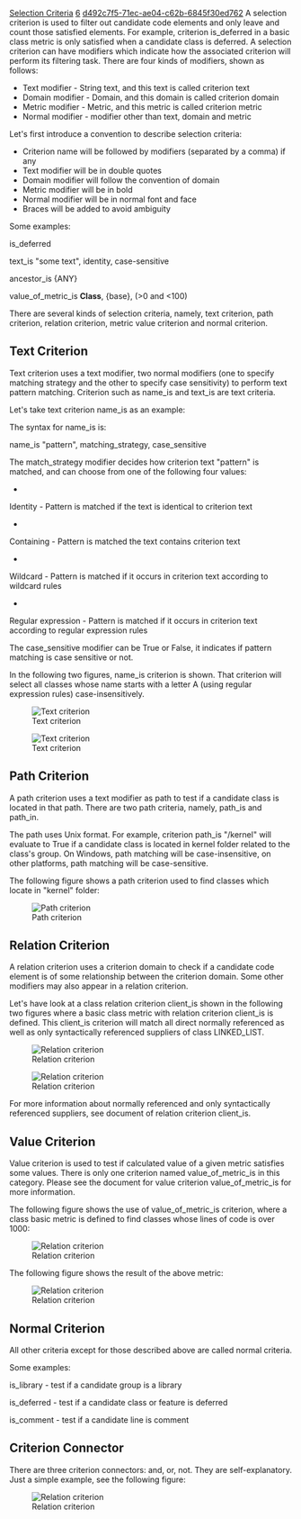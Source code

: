 [[Property:title|Selection Criteria]]
[[Property:weight|6]]
[[Property:uuid|d492c7f5-71ec-ae04-c62b-6845f30ed762]]
A selection criterion is used to filter out candidate code elements and only leave and count those satisfied elements. For example, criterion is_deferred in a basic class metric is only satisfied when a candidate class is deferred. A selection criterion can have modifiers which indicate how the associated criterion will perform its filtering task. There are four kinds of modifiers, shown as follows:
*  Text modifier - String text, and this text is called criterion text 
*  Domain modifier - Domain, and this domain is called criterion domain 
*  Metric modifier - Metric, and this metric is called criterion metric 
*  Normal modifier - modifier other than text, domain and metric 

Let's first introduce a convention to describe selection criteria:
*  Criterion name will be followed by modifiers (separated by a comma) if any 
*  Text modifier will be in double quotes 
*  Domain modifier will follow the convention of domain 
*  Metric modifier will be in bold 
*  Normal modifier will be in normal font and face 
*  Braces will be added to avoid ambiguity 

Some examples:

is_deferred

text_is "some text", identity, case-sensitive

ancestor_is {<eiffel>ANY</eiffel>}

value_of_metric_is '''Class''', {base}, (>0 and <100)

There are several kinds of selection criteria, namely, text criterion, path criterion, relation criterion, metric value criterion and normal criterion.

==Text Criterion==

Text criterion uses a text modifier, two normal modifiers (one to specify matching strategy and the other to specify case sensitivity) to perform text pattern matching. Criterion such as name_is and text_is are text criteria.

Let's take text criterion name_is as an example:

The syntax for name_is is:

name_is "pattern", matching_strategy, case_sensitive 

The match_strategy modifier decides how criterion text "pattern" is matched, and can choose from one of the following four values:
*  
Identity - Pattern is matched if the text is identical to criterion text

*  
Containing - Pattern is matched the text contains criterion text

*  
Wildcard - Pattern is matched if it occurs in criterion text according to wildcard rules

*  
Regular expression - Pattern is matched if it occurs in criterion text according to regular expression rules


The case_sensitive modifier can be True or False, it indicates if pattern matching is case sensitive or not.

In the following two figures, name_is criterion is shown. That criterion will select all classes whose name starts with a letter A (using regular expression rules) case-insensitively.

[[Image:selection-cri1|Text criterion]]  

[[Image:selection-cri2|Text criterion]]  

==Path Criterion==

A path criterion uses a text modifier as path to test if a candidate class is located in that path. There are two path criteria, namely, path_is and path_in.

The path uses Unix format. For example, criterion path_is "/kernel" will evaluate to True if a candidate class is located in kernel folder related to the class's group. On Windows, path matching will be case-insensitive, on other platforms, path matching will be case-sensitive.

The following figure shows a path criterion used to find classes which locate in "kernel" folder:

[[Image:selection-cri3|Path criterion]]  

==Relation Criterion==

A relation criterion uses a criterion domain to check if a candidate code element is of some relationship between the criterion domain. Some other modifiers may also appear in a relation criterion.

Let's have look at a class relation criterion client_is shown in the following two figures where a basic class metric with relation criterion client_is is defined. This client_is criterion will match all direct normally referenced as well as only syntactically referenced suppliers of class <eiffel>LINKED_LIST</eiffel>.

[[Image:selection-cri4|Relation criterion]]  

[[Image:selection-cri5|Relation criterion]]  

For more information about normally referenced and only syntactically referenced suppliers, see document of relation criterion client_is.

==Value Criterion==

Value criterion is used to test if calculated value of a given metric satisfies some values. There is only one criterion named value_of_metric_is in this category. Please see the document for value criterion value_of_metric_is for more information.

The following figure shows the use of value_of_metric_is criterion, where a class basic metric is defined to find classes whose lines of code is over 1000:

[[Image:selection-cri6|Relation criterion]]  

The following figure shows the result of the above metric:

[[Image:selection-cri7|Relation criterion]]  

==Normal Criterion==

All other criteria except for those described above are called normal criteria.

Some examples:

is_library - test if a candidate group is a library

is_deferred - test if a candidate class or feature is deferred

is_comment - test if a candidate line is comment

==Criterion Connector==

There are three criterion connectors: and, or, not. They are self-explanatory. Just a simple example, see the following figure:

[[Image:selection-cri8|Relation criterion]]  

{{seealso|<br/>
[[Domains|Domains]]  <br/>
[[Criterion References|Selection criterion reference]]  }}




